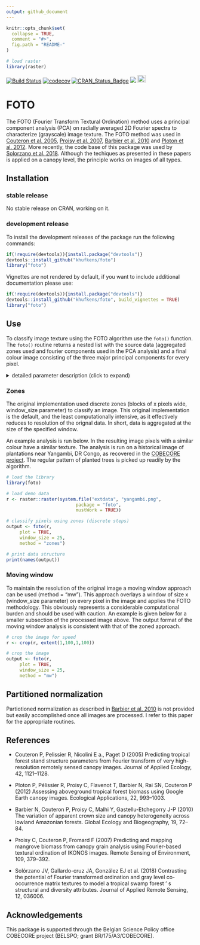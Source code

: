 ```yaml
---
output: github_document
---
```

<!-- README.md is generated from README.Rmd. Please edit that file -->

```r
knitr::opts_chunk$set(
  collapse = TRUE,
  comment = "#>",
  fig.path = "README-"
)

# load raster
library(raster)
```

[![Build Status](https://travis-ci.org/khufkens/foto.svg)](https://travis-ci.org/khufkens/foto) [![codecov](https://codecov.io/gh/khufkens/foto/branch/master/graph/badge.svg)](https://codecov.io/gh/khufkens/foto)
[![CRAN\_Status\_Badge](https://www.r-pkg.org/badges/version/snoteltr)](https://cran.r-project.org/package=foto)
[![](https://cranlogs.r-pkg.org/badges/grand-total/foto)](https://cran.r-project.org/package=foto)
<a href="https://www.buymeacoffee.com/H2wlgqCLO" target="_blank"><img src="https://www.buymeacoffee.com/assets/img/custom_images/orange_img.png" alt="Buy Me A Coffee" height="21px" ></a>

# FOTO

The FOTO (Fourier Transform Textural Ordination) method uses a principal component analysis (PCA) on radially averaged 2D Fourier spectra to characterize (grayscale) image texture. The FOTO method was used in [Couteron et al. 2005](http://onlinelibrary.wiley.com/doi/10.1111/j.1365-2664.2005.01097.x/abstract;jsessionid=359DD0662C272A59AF94FAEF3F213156.f02t04), [Proisy et al. 2007](http://linkinghub.elsevier.com/retrieve/pii/S0034425707000430), [Barbier et al. 2010](http://doi.wiley.com/10.1111/j.1466-8238.2009.00493.x) and [Ploton et al. 2012](http://www.esajournals.org/doi/abs/10.1890/11-1606.1). More recently, the code base of this package was used by [Solorzano et al. 2018](http://spie.org/Publications/Journal/10.1117/1.JRS.12.036006?SSO=1). Although the techiques as presented in these papers is applied on a canopy level, the principle works on images of all types.

## Installation

### stable release

No stable release on CRAN, working on it.

### development release

To install the development releases of the package run the following commands:

```r
if(!require(devtools)){install.package("devtools")}
devtools::install_github("khufkens/foto")
library("foto")
```

Vignettes are not rendered by default, if you want to include additional documentation please use:

```r
if(!require(devtools)){install.package("devtools")}
devtools::install_github("khufkens/foto", build_vignettes = TRUE)
library("foto")
```

## Use

To classify image texture using the FOTO algorithm use the `foto()` function. The `foto()` routine returns a nested list with the source data (aggregated zones used and fourier components used in the PCA analysis) and a final colour image consisting of the three major principal components for every pixel.

<details><summary>detailed parameter description (click to expand)</summary>
<p>

Parameter     | Description                      
------------- | ------------------------------ 	
x	      | a raster layer (stack or brick)
window_size	      | a window size in pixels
plot           | plot output (TRUE / FALSE)
normalize           | normalize the radial spectrum (TRUE / FALSE)
method | "zones" or "mw" (i.e. moving window)
</p>
</details>

### Zones

The original implementation used discrete zones (blocks of x pixels wide, window_size parameter) to classify an image. This original implementation is the default, and the least computationally intensive, as it effectively reduces to resolution of the orignal data. In short, data is aggregated at the size of the specified window. 

An example analysis is run below. In the resulting image pixels with a similar colour have a similar texture. The analysis is run on a historical image of plantations near Yangambi, DR Congo, as recovered in the [COBECORE project](http://cobecore.org/). The regular pattern of planted trees is picked up readily by the algorithm.

```r
# load the library
library(foto)

# load demo data
r <- raster::raster(system.file("extdata", "yangambi.png",
                          package = "foto",
                          mustWork = TRUE))

# classify pixels using zones (discrete steps)
output <- foto(r,
     plot = TRUE,
     window_size = 25,
     method = "zones")

# print data structure
print(names(output))
```


### Moving window

To maintain the resolution of the original image a moving window approach can be used (method = "mw"). This approach overlays a window of size x (window_size parameter) on every pixel in the image and applies the FOTO methodology. This obviously represents a considerable computational burden and should be used with caution. An example is given below for a smaller subsection of the processed image above. The output format of the moving window analysis is consistent with that of the zoned approach.

```r
# crop the image for speed
r <- crop(r, extent(1,100,1,100))

# crop the image
output <- foto(r,
     plot = TRUE,
     window_size = 25,
     method = "mw")
```

## Partitioned normalization

Partiotioned normalization as described in [Barbier et al. 2010](http://doi.wiley.com/10.1111/j.1466-8238.2009.00493.x) is not provided but easily accomplished once all images are processed. I refer to this paper for the appropriate routines.

## References

- Couteron P, Pelissier R, Nicolini E a., Paget D (2005) Predicting tropical forest stand structure parameters from Fourier transform of very high-resolution remotely sensed canopy images. Journal of Applied Ecology, 42, 1121–1128.

- Ploton P, Pélissier R, Proisy C, Flavenot T, Barbier N, Rai SN, Couteron P (2012) Assessing aboveground tropical forest biomass using Google Earth canopy images. Ecological Applications, 22, 993–1003.

- Barbier N, Couteron P, Proisy C, Malhi Y, Gastellu-Etchegorry J-P (2010) The variation of apparent crown size and canopy heterogeneity across lowland Amazonian forests. Global Ecology and Biogeography, 19, 72–84.

- Proisy C, Couteron P, Fromard F (2007) Predicting and mapping mangrove biomass from canopy grain analysis using Fourier-based textural ordination of IKONOS images. Remote Sensing of Environment, 109, 379–392.

- Solórzano JV, Gallardo-cruz JA, González EJ et al. (2018) Contrasting the potential of Fourier transformed ordination and gray level co-occurrence matrix textures to model a tropical swamp forest ’ s structural and diversity attributes. Journal of Applied Remote Sensing, 12, 036006.

## Acknowledgements

This package is supported through the Belgian Science Policy office COBECORE project (BELSPO; grant BR/175/A3/COBECORE).